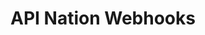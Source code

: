---
title: "API Nation Webhooks"
description: "thanks.io / API Nation Webhooks Integration"
url: "https://my.apination.com/apps/webhooks/thanks_io/"
tag: "Popular"
---